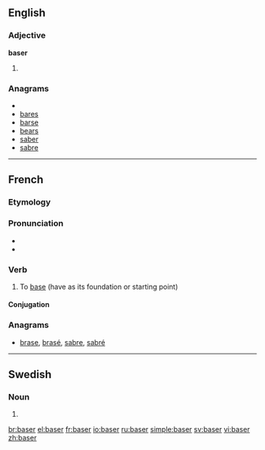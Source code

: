 ==English==

===Adjective===
'''baser'''

# {{comparative of|[[base]]}}

===Anagrams===
* {{alphagram|abers}}
* [[bares#English|bares]]
* [[barse#English|barse]]
* [[bears#English|bears]]
* [[saber#English|saber]]
* [[sabre#English|sabre]]


----

==French==

===Etymology===
{{suffix|base|er|lang=fr}}

===Pronunciation===
* {{IPA|/ba.ze/|lang=fr}}
* {{audio|Fr-baser.ogg|Audio}}

===Verb===
{{fr-verb}}

# To [[base]] (have as its foundation or starting point)

====Conjugation====
{{fr-conj-er|bas|avoir}}

===Anagrams===
* [[brase#French|brase]], [[brasé#French|brasé]], [[sabre#French|sabre]], [[sabré#French|sabré]]

----

==Swedish==

===Noun===
{{infl|sv|noun form}}

# {{sv-noun-form-indef-pl|bas}}

[[br:baser]]
[[el:baser]]
[[fr:baser]]
[[io:baser]]
[[ru:baser]]
[[simple:baser]]
[[sv:baser]]
[[vi:baser]]
[[zh:baser]]